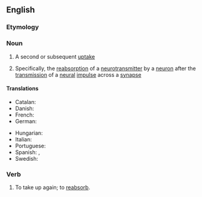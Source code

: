 ==English==

===Etymology===
{{prefix|en|re|uptake}}

===Noun===
{{wikipedia}}
{{en-noun|~}}

# {{lb|en|rare}} A second or subsequent [[uptake]]
# {{lb|en|biochemistry}} Specifically, the [[reabsorption]] of a [[neurotransmitter]] by a [[neuron]] after the [[transmission]] of a [[neural]] [[impulse]] across a [[synapse]]

====Translations====
{{trans-top|Reabsorption of neurotransmitter by neuron}}
* Catalan: {{t|ca|recaptació neuronal}}
* Danish: {{t|da|neuronale genoptagelse}}
* French: {{t|fr|recaptage neuronal}}
* German: {{t|de|neuronalen Wiederaufnahme}}
{{trans-mid}}
* Hungarian: {{t+|hu|visszavétel}}
* Italian: {{t|it|ricaptazione neuronale}}
* Portuguese: {{t|pt|recaptação neuronal}}
* Spanish: {{t|es|recaptación neuronal}}, {{t|es|recaptación|f}}
* Swedish: {{t|sv|neuronal återupptag}}
{{trans-bottom}}

===Verb===
{{en-verb|reuptakes|reuptaking|reuptook|reuptaken}}

# {{lb|en|mostly|biochemistry|transitive}} To take up again; to [[reabsorb]].